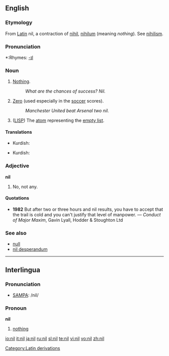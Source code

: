 {{see|ni-l}}
==English==

===Etymology===
From [[w:Latin|Latin]] nil, a contraction of [[nihil]], [[nihilum]] (meaning ''nothing''). See [[nihilism]].

===Pronunciation===
*:Rhymes: [[Rhymes:English:-ɪl|-ɪl]]

===Noun===
{{en-noun}}

# [[Nothing]].
#:''What are the chances of success?  Nil.''
# [[Zero]] (used especially in the [[soccer]] scores).
#:''Manchester United beat Arsenal two nil.''
# {{complang}} ([[LISP]]) The [[atom]] representing the [[empty list]].

====Translations====
{{trans-top|Nothing}}
{{trans-mid}}
*Kurdish: {{KUchar|[[هیچ]]}}
{{trans-bottom}}

{{trans-top|Zero (used especially in the soccer scores}}
{{trans-mid}}
*Kurdish: {{KUchar|[[هیچ]]}}
{{trans-bottom}}

{{trans-top|(''computer language'') (LISP) The atom representing the empty list}}
{{trans-mid}}
{{trans-bottom}}

===Adjective===
'''nil'''

# No, not any.

====Quotations====
*'''1982''' But after two or three hours and nil results, you have to accept that the trail is cold and you can't justify that level of manpower. &mdash; ''Conduct of Major Maxim'', Gavin Lyall, Hodder & Stoughton Ltd

===See also===
*[[null]]
*[[nil desperandum]]

[[Category:Latin derivations]]

----

==Interlingua==

===Pronunciation===
*[[SAMPA]]: /nil/

===Pronoun===
'''nil'''  {{context|Indefinite pronoun}}

# [[nothing]]

[[io:nil]]
[[it:nil]]
[[ja:nil]]
[[ru:nil]]
[[sl:nil]]
[[te:nil]]
[[vi:nil]]
[[vo:nil]]
[[zh:nil]]